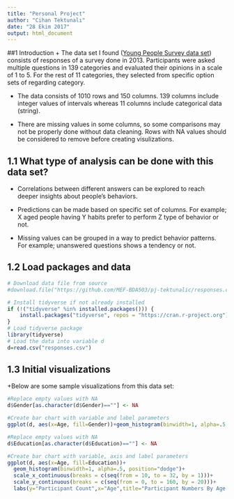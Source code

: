 ```yaml
---
title: "Personal Project"
author: "Cihan Tektunalı"
date: "28 Ekim 2017"
output: html_document
---
```



##1 Introduction
+ The data set I found ([Young People Survey data set]()) consists of responses of a survey done in 2013. Participants were asked multiple questions in 139 categories and evaluated their opinions in a scale of 1 to 5. For the rest of 11 categories, they selected from specific option sets of regarding category. 

+ The data consists of 1010 rows and 150 columns. 139 columns include integer values of intervals whereas 11 columns include categorical data (string).

+ There are missing values in some columns, so some comparisons may not be properly done without data cleaning. Rows with NA values should be considered to remove before creating visulizations. 

## 1.1 What type of analysis can be done with this data set?

 + Correlations between different answers can be explored to reach deeper insights about people's behaviors. 
 
 + Predictions can be made based on specific set of columns. For example; X aged people having Y habits prefer to perform Z type of behavior or not.
 
 + Missing values can be grouped in a way to predict behavior patterns. For example; unanswered questions shows a tendency or not.
 

## 1.2 Load packages and data

```r

# Download data file from source
#download.file("https://github.com/MEF-BDA503/pj-tektunalic/responses.csv")

# Install tidyverse if not already installed
if (!("tidyverse" %in% installed.packages())) {
    install.packages("tidyverse", repos = "https://cran.r-project.org")
}
# Load tidyverse package
library(tidyverse)
# Load the data into variable d
d=read.csv("responses.csv")
```

## 1.3 Initial visualizations 


+Below are some sample visualizations from this data set:


```r
#Replace empty values with NA
d$Gender[as.character(d$Gender)==""] <- NA

#Create bar chart with variable and label parameters
ggplot(d, aes(x=Age, fill=Gender))+geom_histogram(binwidth=1, alpha=.5, position="dodge")+labs(y="Participant Count",x="Age",title="Participant Numbers By Age (Gender)")

```
```r
#Replace empty values with NA
d$Education[as.character(d$Education)==""] <- NA

#Create bar chart with variable, axis and label parameters
ggplot(d, aes(x=Age, fill=Education))+
  geom_histogram(binwidth=1, alpha=.5, position="dodge")+
  scale_x_continuous(breaks = c(seq(from = 10, to = 32, by = 1)))+
  scale_y_continuous(breaks = c(seq(from = 0, to = 160, by = 20)))+
  labs(y="Participant Count",x="Age",title="Participant Numbers By Age (Education Level)")
```

